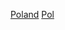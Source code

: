 {{Portal box|波蘭|體育運動}}
{{Year by category
|m=2
|c=0
|d=1
|y=6
|cat=波蘭體育
|sortkey=體育
|parent=各年份波蘭體育
|subcat=2016年波蘭
}}

[[Category:2016年各國體育|Poland]]
[[Category:2016年歐洲體育|Pol]]